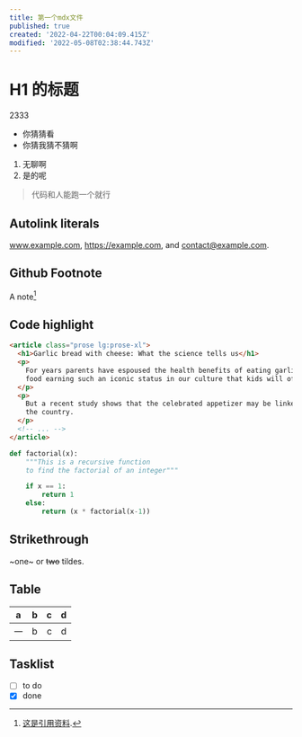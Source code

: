 ```yaml
---
title: 第一个mdx文件
published: true
created: '2022-04-22T00:04:09.415Z'
modified: '2022-05-08T02:38:44.743Z'
---
```


# H1 的标题

2333

- 你猜猜看
- 你猜我猜不猜啊

1. 无聊啊
1. 是的呢

> 代码和人能跑一个就行

## Autolink literals

www.example.com, https://example.com, and contact@example.com.

## Github Footnote

A note[^1]

[^1]: [这是引用资料](https://baidu.com).

## Code highlight

```html {5-6, 8} showLineNumbers
<article class="prose lg:prose-xl">
  <h1>Garlic bread with cheese: What the science tells us</h1>
  <p>
    For years parents have espoused the health benefits of eating garlic bread with cheese to their children, with the
    food earning such an iconic status in our culture that kids will often dress up as warm, cheesy loaf for Halloween.
  </p>
  <p>
    But a recent study shows that the celebrated appetizer may be linked to a series of rabies cases springing up around
    the country.
  </p>
  <!-- ... -->
</article>
```

```py {5-6, 8} showLineNumbers
def factorial(x):
    """This is a recursive function
    to find the factorial of an integer"""

    if x == 1:
        return 1
    else:
        return (x * factorial(x-1))
```

## Strikethrough

~one~ or ~~two~~ tildes.

## Table

| a   | b   |   c |  d  |
| --- | :-- | --: | :-: |
| 一  | b   |   c |  d  |

## Tasklist

- [ ] to do
- [x] done
